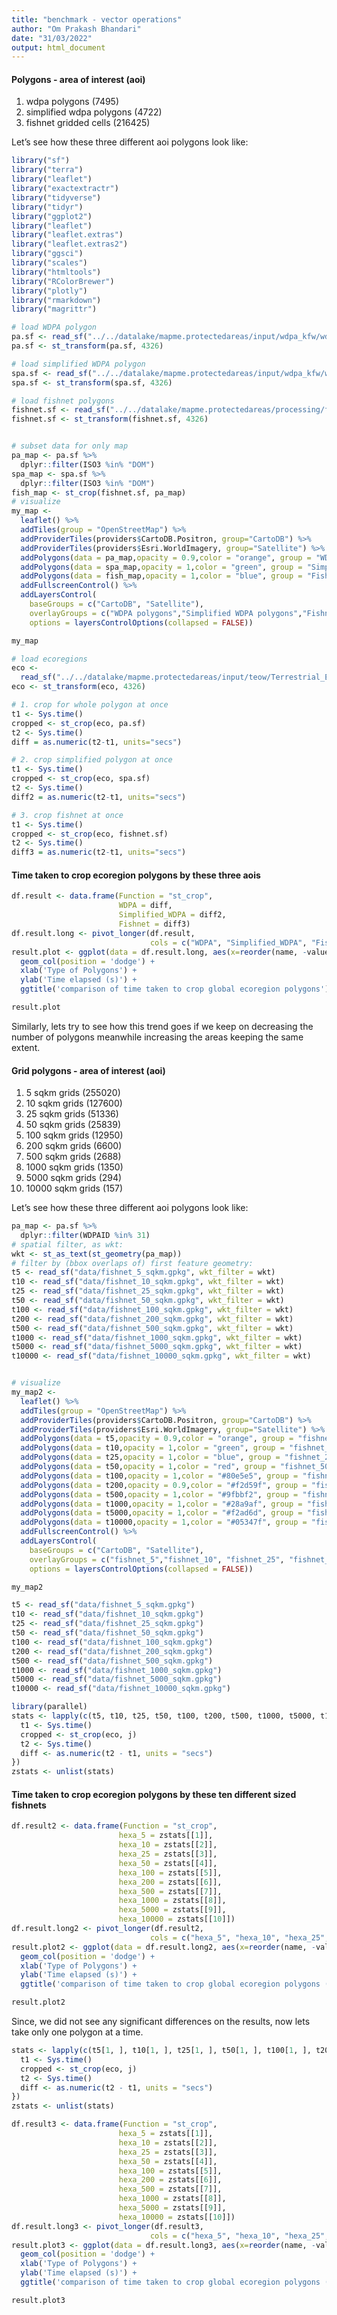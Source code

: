 ```yaml
---
title: "benchmark - vector operations"
author: "Om Prakash Bhandari"
date: "31/03/2022"
output: html_document
---
```


#### Polygons - area of interest (aoi)

1. wdpa polygons (7495)
2. simplified wdpa polygons (4722)
3. fishnet gridded cells (216425)

Let's see how these three different aoi polygons look like:

```r

library("sf")
library("terra")
library("leaflet")
library("exactextractr")
library("tidyverse")
library("tidyr")
library("ggplot2")
library("leaflet")
library("leaflet.extras")
library("leaflet.extras2")
library("ggsci")
library("scales")
library("htmltools")
library("RColorBrewer")
library("plotly")
library("rmarkdown")
library("magrittr")

# load WDPA polygon
pa.sf <- read_sf("../../datalake/mapme.protectedareas/input/wdpa_kfw/wdpa_kfw_spatial_latinamerica_2021-04-22_allPAs_valid.gpkg")
pa.sf <- st_transform(pa.sf, 4326)

# load simplified WDPA polygon
spa.sf <- read_sf("../../datalake/mapme.protectedareas/input/wdpa_kfw/wdpa_kfw_spatial_latinamerica_2021-04-22_allPAs_valid_simplified.gpkg")
spa.sf <- st_transform(spa.sf, 4326)

# load fishnet polygons
fishnet.sf <- read_sf("../../datalake/mapme.protectedareas/processing/fishnet/honeycomb_5_sqkm_kfw.gpkg")
fishnet.sf <- st_transform(fishnet.sf, 4326)


# subset data for only map
pa_map <- pa.sf %>%
  dplyr::filter(ISO3 %in% "DOM")
spa_map <- spa.sf %>%
  dplyr::filter(ISO3 %in% "DOM")
fish_map <- st_crop(fishnet.sf, pa_map)
# visualize
my_map <-
  leaflet() %>%
  addTiles(group = "OpenStreetMap") %>%
  addProviderTiles(providers$CartoDB.Positron, group="CartoDB") %>%
  addProviderTiles(providers$Esri.WorldImagery, group="Satellite") %>%
  addPolygons(data = pa_map,opacity = 0.9,color = "orange", group = "WDPA polygons",label = ~htmlEscape(WDPAID),weight = 1)%>%
  addPolygons(data = spa_map,opacity = 1,color = "green", group = "Simplified WDPA polygons",label = ~htmlEscape(WDPAID),weight = 1)%>%
  addPolygons(data = fish_map,opacity = 1,color = "blue", group = "Fishnets",label = ~htmlEscape(poly_id),weight = 1)%>%
  addFullscreenControl() %>%
  addLayersControl(
    baseGroups = c("CartoDB", "Satellite"),
    overlayGroups = c("WDPA polygons","Simplified WDPA polygons","Fishnets"),
    options = layersControlOptions(collapsed = FALSE))

```

```r

my_map
```


```r

# load ecoregions
eco <- 
  read_sf("../../datalake/mapme.protectedareas/input/teow/Terrestrial_Ecoregions_World_02_11_2021_validated.gpkg")
eco <- st_transform(eco, 4326)

# 1. crop for whole polygon at once
t1 <- Sys.time()
cropped <- st_crop(eco, pa.sf)
t2 <- Sys.time()
diff = as.numeric(t2-t1, units="secs")

# 2. crop simplified polygon at once
t1 <- Sys.time()
cropped <- st_crop(eco, spa.sf)
t2 <- Sys.time()
diff2 = as.numeric(t2-t1, units="secs")

# 3. crop fishnet at once
t1 <- Sys.time()
cropped <- st_crop(eco, fishnet.sf)
t2 <- Sys.time()
diff3 = as.numeric(t2-t1, units="secs")
```

#### Time taken to crop ecoregion polygons by these three aois

```r

df.result <- data.frame(Function = "st_crop",
                        WDPA = diff,
                        Simplified_WDPA = diff2,
                        Fishnet = diff3)
df.result.long <- pivot_longer(df.result,
                               cols = c("WDPA", "Simplified_WDPA", "Fishnet"))
result.plot <- ggplot(data = df.result.long, aes(x=reorder(name, -value), y=value, fill=Function)) + 
  geom_col(position = 'dodge') +
  xlab('Type of Polygons') +
  ylab('Time elapsed (s)') +
  ggtitle('comparison of time taken to crop global ecoregion polygons')
```

```r

result.plot
```


Similarly, lets try to see how this trend goes if we keep on decreasing the number of polygons meanwhile increasing the areas keeping the same extent.


#### Grid polygons - area of interest (aoi)

1. 5 sqkm grids (255020)
2. 10 sqkm grids (127600)
3. 25 sqkm grids (51336)
4. 50 sqkm grids (25839)
5. 100 sqkm grids (12950)
6. 200 sqkm grids (6600)
7. 500 sqkm grids (2688)
8. 1000 sqkm grids (1350)
9. 5000 sqkm grids (294)
10. 10000 sqkm grids (157)

Let's see how these three different aoi polygons look like:

```r

pa_map <- pa.sf %>%
  dplyr::filter(WDPAID %in% 31)
# spatial filter, as wkt:
wkt <- st_as_text(st_geometry(pa_map))
# filter by (bbox overlaps of) first feature geometry:
t5 <- read_sf("data/fishnet_5_sqkm.gpkg", wkt_filter = wkt)
t10 <- read_sf("data/fishnet_10_sqkm.gpkg", wkt_filter = wkt)
t25 <- read_sf("data/fishnet_25_sqkm.gpkg", wkt_filter = wkt)
t50 <- read_sf("data/fishnet_50_sqkm.gpkg", wkt_filter = wkt)
t100 <- read_sf("data/fishnet_100_sqkm.gpkg", wkt_filter = wkt)
t200 <- read_sf("data/fishnet_200_sqkm.gpkg", wkt_filter = wkt)
t500 <- read_sf("data/fishnet_500_sqkm.gpkg", wkt_filter = wkt)
t1000 <- read_sf("data/fishnet_1000_sqkm.gpkg", wkt_filter = wkt)
t5000 <- read_sf("data/fishnet_5000_sqkm.gpkg", wkt_filter = wkt)
t10000 <- read_sf("data/fishnet_10000_sqkm.gpkg", wkt_filter = wkt)


# visualize
my_map2 <-
  leaflet() %>%
  addTiles(group = "OpenStreetMap") %>%
  addProviderTiles(providers$CartoDB.Positron, group="CartoDB") %>%
  addProviderTiles(providers$Esri.WorldImagery, group="Satellite") %>%
  addPolygons(data = t5,opacity = 0.9,color = "orange", group = "fishnet_5",weight = 1)%>%
  addPolygons(data = t10,opacity = 1,color = "green", group = "fishnet_10",weight = 1)%>%
  addPolygons(data = t25,opacity = 1,color = "blue", group = "fishnet_25",weight = 1)%>%
  addPolygons(data = t50,opacity = 1,color = "red", group = "fishnet_50",weight = 1)%>%
  addPolygons(data = t100,opacity = 1,color = "#80e5e5", group = "fishnet_100",weight = 1)%>%
  addPolygons(data = t200,opacity = 0.9,color = "#f2d59f", group = "fishnet_200",weight = 1)%>%
  addPolygons(data = t500,opacity = 1,color = "#9fbbf2", group = "fishnet_500",weight = 1)%>%
  addPolygons(data = t1000,opacity = 1,color = "#28a9af", group = "fishnet_1000",weight = 1)%>%
  addPolygons(data = t5000,opacity = 1,color = "#f2ad6d", group = "fishnet_5000",weight = 1)%>%
  addPolygons(data = t10000,opacity = 1,color = "#05347f", group = "fishnet_10000",weight = 1)%>%
  addFullscreenControl() %>%
  addLayersControl(
    baseGroups = c("CartoDB", "Satellite"),
    overlayGroups = c("fishnet_5","fishnet_10", "fishnet_25", "fishnet_50", "fishnet_100", "fishnet_200","fishnet_500", "fishnet_1000", "fishnet_5000", "fishnet_10000"),
    options = layersControlOptions(collapsed = FALSE))

```

```r

my_map2
```


```r

t5 <- read_sf("data/fishnet_5_sqkm.gpkg")
t10 <- read_sf("data/fishnet_10_sqkm.gpkg")
t25 <- read_sf("data/fishnet_25_sqkm.gpkg")
t50 <- read_sf("data/fishnet_50_sqkm.gpkg")
t100 <- read_sf("data/fishnet_100_sqkm.gpkg")
t200 <- read_sf("data/fishnet_200_sqkm.gpkg")
t500 <- read_sf("data/fishnet_500_sqkm.gpkg")
t1000 <- read_sf("data/fishnet_1000_sqkm.gpkg")
t5000 <- read_sf("data/fishnet_5000_sqkm.gpkg")
t10000 <- read_sf("data/fishnet_10000_sqkm.gpkg")

library(parallel)
stats <- lapply(c(t5, t10, t25, t50, t100, t200, t500, t1000, t5000, t10000), function(j) {
  t1 <- Sys.time()
  cropped <- st_crop(eco, j)
  t2 <- Sys.time()
  diff <- as.numeric(t2 - t1, units = "secs")
})
zstats <- unlist(stats)

```


#### Time taken to crop ecoregion polygons by these ten different sized fishnets

```r

df.result2 <- data.frame(Function = "st_crop",
                        hexa_5 = zstats[[1]],
                        hexa_10 = zstats[[2]],
                        hexa_25 = zstats[[3]],
                        hexa_50 = zstats[[4]],
                        hexa_100 = zstats[[5]],
                        hexa_200 = zstats[[6]],
                        hexa_500 = zstats[[7]],
                        hexa_1000 = zstats[[8]],
                        hexa_5000 = zstats[[9]],
                        hexa_10000 = zstats[[10]])
df.result.long2 <- pivot_longer(df.result2,
                               cols = c("hexa_5", "hexa_10", "hexa_25", "hexa_50", "hexa_100", "hexa_200", "hexa_500", "hexa_1000", "hexa_5000", "hexa_10000"))
result.plot2 <- ggplot(data = df.result.long2, aes(x=reorder(name, -value), y=value, fill=Function)) + 
  geom_col(position = 'dodge') +
  xlab('Type of Polygons') +
  ylab('Time elapsed (s)') +
  ggtitle('comparison of time taken to crop global ecoregion polygons (all polygons at once)')
```

```r

result.plot2
```



Since, we did not see any significant differences on the results, now lets take only one polygon at a time.

```r

stats <- lapply(c(t5[1, ], t10[1, ], t25[1, ], t50[1, ], t100[1, ], t200[1, ], t500[1, ], t1000[1, ], t5000[1, ], t10000[1, ]), function(j) {
  t1 <- Sys.time()
  cropped <- st_crop(eco, j)
  t2 <- Sys.time()
  diff <- as.numeric(t2 - t1, units = "secs")
})
zstats <- unlist(stats)

df.result3 <- data.frame(Function = "st_crop",
                        hexa_5 = zstats[[1]],
                        hexa_10 = zstats[[2]],
                        hexa_25 = zstats[[3]],
                        hexa_50 = zstats[[4]],
                        hexa_100 = zstats[[5]],
                        hexa_200 = zstats[[6]],
                        hexa_500 = zstats[[7]],
                        hexa_1000 = zstats[[8]],
                        hexa_5000 = zstats[[9]],
                        hexa_10000 = zstats[[10]])
df.result.long3 <- pivot_longer(df.result3,
                               cols = c("hexa_5", "hexa_10", "hexa_25", "hexa_50", "hexa_100", "hexa_200", "hexa_500", "hexa_1000", "hexa_5000", "hexa_10000"))
result.plot3 <- ggplot(data = df.result.long3, aes(x=reorder(name, -value), y=value, fill=Function)) + 
  geom_col(position = 'dodge') +
  xlab('Type of Polygons') +
  ylab('Time elapsed (s)') +
  ggtitle('comparison of time taken to crop global ecoregion polygons (one polygon each)')
```

```r

result.plot3
```

